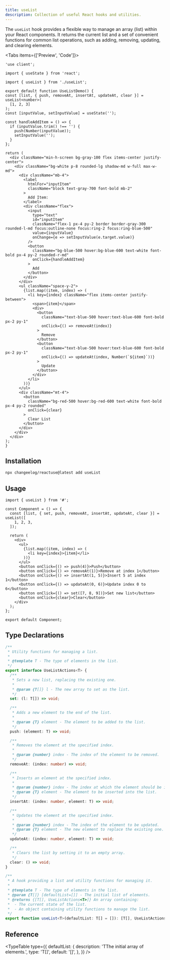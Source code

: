 ```yaml
---
title: useList
description: Collection of useful React hooks and utilities.
---
```


The `useList` hook provides a flexible way to manage an array (list) within your React components. It returns the current list and a set of convenient functions for common list operations, such as adding, removing, updating, and clearing elements.

<Tabs items={['Preview', 'Code']}>
  <Tab value="Preview">
    <UseListDemo />
  </Tab>
  <Tab value="Code">
  ```tsx
'use client';

import { useState } from 'react';

import { useList } from './useList';

export default function UseListDemo() {
  const [list, { push, removeAt, insertAt, updateAt, clear }] = useList<number>(
    [1, 2, 3]
  );
  const [inputValue, setInputValue] = useState('');

  const handleAddItem = () => {
    if (inputValue.trim() !== '') {
      push(Number(inputValue));
      setInputValue('');
    }
  };

  return (
    <div className="min-h-screen bg-gray-100 flex items-center justify-center">
      <div className="bg-white p-8 rounded-lg shadow-md w-full max-w-md">
        <div className="mb-4">
          <label
            htmlFor="inputItem"
            className="block text-gray-700 font-bold mb-2"
          >
            Add Item:
          </label>
          <div className="flex">
            <input
              type="text"
              id="inputItem"
              className="flex-1 px-4 py-2 border border-gray-300 rounded-l-md focus:outline-none focus:ring-2 focus:ring-blue-500"
              value={inputValue}
              onChange={e => setInputValue(e.target.value)}
            />
            <button
              className="bg-blue-500 hover:bg-blue-600 text-white font-bold px-4 py-2 rounded-r-md"
              onClick={handleAddItem}
            >
              Add
            </button>
          </div>
        </div>
        <ul className="space-y-2">
          {list.map((item, index) => (
            <li key={index} className="flex items-center justify-between">
              <span>{item}</span>
              <div>
                <button
                  className="text-blue-500 hover:text-blue-600 font-bold px-2 py-1"
                  onClick={() => removeAt(index)}
                >
                  Remove
                </button>
                <button
                  className="text-blue-500 hover:text-blue-600 font-bold px-2 py-1"
                  onClick={() => updateAt(index, Number(`${item}`))}
                >
                  Update
                </button>
              </div>
            </li>
          ))}
        </ul>
        <div className="mt-4">
          <button
            className="bg-red-500 hover:bg-red-600 text-white font-bold px-4 py-2 rounded"
            onClick={clear}
          >
            Clear List
          </button>
        </div>
      </div>
    </div>
  );
}
  ```
  </Tab>
  </Tabs>

  ## Installation

```bash
npx changeelog/reactuse@latest add useList
```

## Usage

```tsx
import { useList } from '#';

const Component = () => {
  const [list, { set, push, removeAt, insertAt, updateAt, clear }] = useList([
    1, 2, 3,
  ]);

  return (
    <div>
      <ul>
        {list.map((item, index) => (
          <li key={index}>{item}</li>
        ))}
      </ul>
      <button onClick={() => push(4)}>Push</button>
      <button onClick={() => removeAt(1)}>Remove at index 1</button>
      <button onClick={() => insertAt(1, 5)}>Insert 5 at index 1</button>
      <button onClick={() => updateAt(0, 6)}>Update index 0 to 6</button>
      <button onClick={() => set([7, 8, 9])}>Set new list</button>
      <button onClick={clear}>Clear</button>
    </div>
  );
};

export default Component;
```

## Type Declarations

```typescript
/**
 * Utility functions for managing a list.
 *
 * @template T - The type of elements in the list.
 */
export interface UseListActions<T> {
  /**
   * Sets a new list, replacing the existing one.
   *
   * @param {T[]} l - The new array to set as the list.
   */
  set: (l: T[]) => void;

  /**
   * Adds a new element to the end of the list.
   *
   * @param {T} element - The element to be added to the list.
   */
  push: (element: T) => void;

  /**
   * Removes the element at the specified index.
   *
   * @param {number} index - The index of the element to be removed.
   */
  removeAt: (index: number) => void;

  /**
   * Inserts an element at the specified index.
   *
   * @param {number} index - The index at which the element should be inserted.
   * @param {T} element - The element to be inserted into the list.
   */
  insertAt: (index: number, element: T) => void;

  /**
   * Updates the element at the specified index.
   *
   * @param {number} index - The index of the element to be updated.
   * @param {T} element - The new element to replace the existing one.
   */
  updateAt: (index: number, element: T) => void;

  /**
   * Clears the list by setting it to an empty array.
   */
  clear: () => void;
}

/**
 * A hook providing a list and utility functions for managing it.
 *
 * @template T - The type of elements in the list.
 * @param {T[]} [defaultList=[]] - The initial list of elements.
 * @returns {[T[], UseListActions<T>]} An array containing:
 *  - The current state of the list.
 *  - An object containing utility functions to manage the list.
 */
export function useList<T>(defaultList: T[] = []): [T[], UseListActions<T>];
```

## Reference

<TypeTable
  type={{
    defaultList: {
      description: 'TThe initial array of elements.',
      type: 'T[]',
      default: '[]',
    },
  }}
/>
